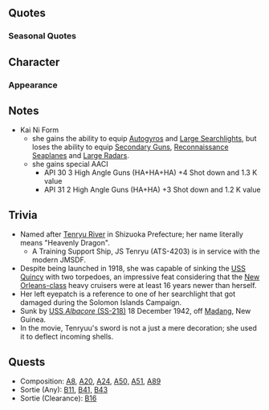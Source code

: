 {{ShipPageHeader}}
==Quotes==
{{ShipQuotes
|Introduction = オレの名は天龍。フフフ、怖いか？
|Introduction/En = My name is Tenryuu. Fufufu, ya scared?

|Library = 天龍型1番艦、天龍だ。<br>駆逐艦を束ねて、殴り込みの水雷戦隊を率いるぜ。<br>相棒は、同型艦の龍田だ。<br>あいつ、ちゃんとやってるかな？ま、いいけどな。
|Library/En = First of the Tenryuu-class, Tenryuu.<br>I lead the torpedo squadron along with the destroyers.<br>My pal is Tatsuta, of the same class.<br>Is she doing well, I wonder? Well, whatever.
|Library/Note = Originally Tatsuta was launched first before her in March 31 1918 until her completion in November 20 1919 at the time.

|Secretary 1 = なんだ､戦闘か？
|Secretary 1/En = Oh, a battle?

|Secretary 1/Kai Ni = そこなっくちゃな。
|Secretary 1/Kai Ni/En = I gotta get going.

|Secretary 2 = 夜戦に行くならオレを外すなよ？
|Secretary 2/En = Don't leave me out if you're going to fight at night, okay?
|Secretary 2/Note = Tenryu, despite being the oldest CL in the IJN at the start of WW2, is usually credited with sinking the much more modern heavy cruiser USS Quincy at Savo Island

|Secretary 3 = オレの装備が気になるか？世界水準軽く超えてるからな。…何？古いって？馬鹿な！
|Secretary 3/En = Interested in my weapons? 'Cause it easily surpasses any one else in the world!...What? It's old, you say!? ...No way!
|Secretary 3/Note = Her armaments are of the olden type which requires manual reloading, using manpower.

|Idle/Kai = オラオラ！早くオレに作戦をくれよ！体がなまっちまうぜ。
|Idle/Kai/En = Hey, hey! Put me in an operation right now! My body will grow dull.

|Secretary Married = よっしゃぁっ！
|Secretary Married/En = Yeah!

|Secretary Married/Kai = んあっ？　まあ提督って奴はこういうもんだよなぁ。いいぜ！
|Secretary Married/Kai/En = Ahh? Well, that's the kinda guy the admiral is. Alright!

|Wedding = ふははっ、オレの強さに惚れたか？…あ？強さじゃなくて、オレ自身に！？…ははっ、昼間に夢見んなよな！？
|Wedding/En = Fuhaha, do ya' admire my strength? Oh? Not my strength, but me!?  Haha, this is a daydream, right!?

|Looking At Scores = 手紙だ。ちゃっちゃと読め
|Looking At Scores/En = Letter's here. Hurry and read it.

|Joining A Fleet = 天龍、水雷戦隊。出撃するぜ！
|Joining A Fleet/En = Tenryuu, torpedo squadron. Sortieing!

|Equipment 1 = オレをこんなに強化しちゃって大丈夫かー？
|Equipment 1/En = You fine powering me up this much~?

|Equipment 2 = これこれ！こういうの欲しかったんだよ！早くブッ放してぇなぁ
|Equipment 2/En = This is it, this is it! I've always wanted something like this! Let me have it now!

|Equipment 3 = ぃよっしゃあっ！
|Equipment 3/En = Yosha!
|Equipment 3/Note = "Yes!"

|Supply = オレをこんなに強化しちゃって大丈夫かぁ～？
|Supply/En = You fine powering me up this much~?

|Supply/Kai = おう！もらっとくぜ！
|Supply/Kai/En = Ohh! I'll take it!

|Docking Minor = こら！オレを第一線から下げるなっての！
|Docking Minor/En = Hey! Don't pull me back from the frontline!

|Docking Major = おい！オレを戦線離脱させるな！死ぬまで戦わせろよ！
|Docking Major/En = Oi! Don't withdraw me from the battlefield! Let me fight till my dying breath!

|Docking Complete = 修理していた艦が戻ってきたってよ
|Docking Complete/En = The ships that were in repairs are back.

|Construction = 新参者の登場だってよ
|Construction/En = A newcomer has made an appearance!

|Returning From Sortie = やっと作戦完了で艦隊帰投かぁ…遅ぇなぁ…ちゃっちゃとやれよ～
|Returning From Sortie/En = Finally completed the mission and retreated, so slow.. hurry up~

|Starting A Sortie = そう来なくっちゃな。抜錨だ！
|Starting A Sortie/En = Now we're talking. Setting sail!

|Battle Start = 天龍様の攻撃だァ！うっしゃぁ！
|Battle Start/En = This is Tenryuu-sama's attack! Yosha!

|Attack = 怖くて声も出ねぇか？オラオラ！
|Attack/En = Too scared to speak, huh? Take this!

|Night Battle = 夜戦突入！ビビッてんじゃねェぞ！
|Night Battle/En = Charging into the night! Aren't ya' afraid!

|Night Battle/Kai Ni = よし、この天龍様の突撃を見せる時だな!
|Night Battle/Kai Ni/En = Alright, it's time to show you my grand charge!

|Night Attack = 硝煙の匂いがサイコーだなぁ、おい
|Night Attack/En = The smell of gunpowder is the best! Yeah!

|MVP = ったりめーだろぉ、オレが一番強いんだからよ！
|MVP/En = It's only natural, I'm the strongest after all!

|Minor Damage 1 = ぐうっ！
|Minor Damage 1/En = Argh!

|Minor Damage 2 = クソがっ！
|Minor Damage 2/En = Crap...!

|Major Damage = このオレがここまで剥かれるとはな…いい腕じゃねぇか、褒めてやるよ
|Major Damage/En = To be able to get me to such a state... you're good, I'll praise you for that.

|Sunk = ちっ…これじゃ前にも後にも進めねーな…　…龍田、悪りぃ、先に逝くぜ…
|Sunk/En = Damn... I can't advance or retreat, Tatsuta... sorry... I'm going ahead of you...
|Sunk/Note = Historical terms, Tenryuu sunk before Tatsuta.
}}

===Seasonal Quotes===
{{Shipquoteseasonal
|RainySeason2015 = 提督、出かけるのか？今日は傘持って出たほうがいいぜ…と俺の電探が言ってるな。
|RainySeason2015_EN = Are you going out, Admiral? It's probably a good idea to take a umbrella with you today. Well, that's what my radar says.
|RainySeason2015_Clip ={{Audio|file=Tenryuu_Rainy_Season_2015.ogg}}
|RainySeason2015_Note =

|MidSummer2015 = よっしゃぁ～！夏だぜ！全員水着で浜辺に集合だぁ。ボールを使った特訓をするぜ。ネットの高さは駆逐に合わせてやれ。
|MidSummer2015_EN = Yeah! It's summer! Everyone's meeting up at the beach in our swimsuits. We're gonna do some special training using a ball. Make sure the net ain't too high for the destroyers. 
|MidSummer2015_Clip = {{Audio|file=Tenryuu_Mid-Summer_2015_Secretary_1.ogg}}
|MidSummer2015_Note = 

|EndofYear2015 = 今年もいよいよ終わりだな。提督、今年は一緒に除夜の鐘でも撞きに行こうぜ、な。
|EndofYear2015_EN = The year has finally come to an end, Admiral. This year we're hitting the New Year's Eve bell together. Right?
|EndofYear2015_Clip = {{Audio|file=Tenryuu_End_of_Year_2015.ogg}}
|EndofYear2015_Note = 

|Valentine2016 =よ　提督。待ちかねたぜ？俺の世界水準を軽く超えたチョコやるよ。手が冷えてるって?そっ　そんなに長時間待ってねえよ…
|Valentine2016_EN = Yo, admiral! I've been waiting. I'll give ya this world-class chocolate I made... my hands are cold? I, I didn't wait for you for so long!
|Valentine2016_Clip = {{Audio|file=Tenryuu_Valentine_2016.ogg}}
|Valentine2016_Note = 

|NewYear2016 = 提督、明けましておめでとうだな！今年もよろしくな！ま、俺の強さをたっぷり見せつけてやるからよ。ふふふ、そーよ！
|NewYear2016_EN = Happy New Year, Admiral! I'm in your care this year too! Well, I'll show you my strength plenty this year. Fufufu, that's right!
|NewYear2016_Clip = {{Audio|file=Tenryuu_New_Year_2016.ogg}}
|NewYear2016_Note = 

|Setsubun2016 = いて、いてててて！ なんで皆オレに豆投げてんだよ！ こら！「鬼なのです」じゃねえよ！ これは角じぇねえし…おいこら龍田！ 豆配るのやめろ！
|Setsubun2016_EN = Ow! Owowow! Why are you guys throwing beans at me!? Hey! Don't say "You're the oni-nanodesu" at me! This thing I'm wearing isn't even a horn! H-Hey Tatsuta! Stop giving them beans to throw!
|Setsubun2016_Clip = {{Audio|file=Tenryuu_Setsubun_2016.ogg}}
|Setsubun2016_Note = 

|WhiteDay2016 = おっ、提督。何だよ。俺に何かくれるのか？おっ。あ、あり、ありがとうな
|WhiteDay2016_Clip = {{Audio|file=Tenryuu_White_Day_2016.ogg}}
|WhiteDay2016_EN = Ah, Admiral. What is it? You got something for me? Um... th- th- thank you.
|WhiteDay2016_Note = This is the one thing that we wanted for this season :v

|ThirdAnniversary2016 = 提督、三周年おめでとうだぜ！まぁ、よく三年も俺の強さに耐えてたな！やるな！
|ThirdAnniversary2016_EN = Admiral, Grats on the third anniversary! Well, you've done good enduring my strength for the past 3 years. Well done!
|ThirdAnniversary2016_Clip = {{Audio|file=Tenryuu_Third_Anniversary.ogg}}
|ThirdAnniversary2016_Note = 

|RainySeason2016 = 提督、出掛けるのか？今日は傘持って出た方がいいぜ。と、オレの電探が言ってるな。
|RainySeason2016_EN = Admiral, are you heading out? You should take an umbrella with you. Well, so my radar says.
|RainySeason2016_Clip = {{Audio|file=Tenryuu_Rainy_Season_2015.ogg}}
|RainySeason2016_Note = ''From [[Seasonal/Rainy Season 2015|Rainy Season 2015]]''
}}

==Character==
===Appearance===

==Notes==
*Kai Ni Form
**she gains the ability to equip [[:Category:Autogyros|Autogyros]] and [[:Category:Large Searchlights|Large Searchlights]], but loses the ability to equip [[:Category:Secondary Guns|Secondary Guns]], [[:Category:Reconnaissance Seaplanes|Reconnaissance Seaplanes]] and [[:Category:Large Radars|Large Radars]].
**she gains special AACI 
***API 30 3 High Angle Guns (HA+HA+HA) +4 Shot down and 1.3 K value
***API 31 2 High Angle Guns (HA+HA) +3 Shot down and 1.2 K value

==Trivia==
*Named after [[wikipedia:Tenryū_River|Tenryu River]] in Shizuoka Prefecture; her name literally means "Heavenly Dragon".
**A Training Support Ship, JS Tenryu (ATS-4203) is in service with the modern JMSDF.
*Despite being launched in 1918, she was capable of sinking the [https://en.wikipedia.org/wiki/USS_Quincy_(CA-39) USS Quincy] with two torpedoes, an impressive feat considering that the [https://en.wikipedia.org/wiki/New_Orleans-class_cruiser New Orleans-class] heavy cruisers were at least 16 years newer than herself.
*Her left eyepatch is a reference to one of her searchlight that got damaged during the Solomon Islands Campaign.
*Sunk by [http://en.wikipedia.org/wiki/USS_Albacore_(SS-218) USS ''Albacore'' (SS-218)] 18 December 1942, off [http://en.wikipedia.org/wiki/Madang Madang], New Guinea.
* In the movie, Tenryuu's sword is not a just a mere decoration; she used it to deflect incoming shells.

==Quests==
*Composition: [[Quests#A8|A8]], [[Quests#A20|A20]], [[Quests#A24|A24]], [[Quests#A50|A50,]] [[Quests#A51|A51]], [https://kancolle.fandom.com/wiki/Quests#A89 A89]
*Sortie (Any): [[Quests#B11|B11]], [[Quests#B41|B41,]] [[Quests#B43|B43]]
*Sortie (Clearance): [[Quests#B16|B16]]

{{ShipPageFooter}}